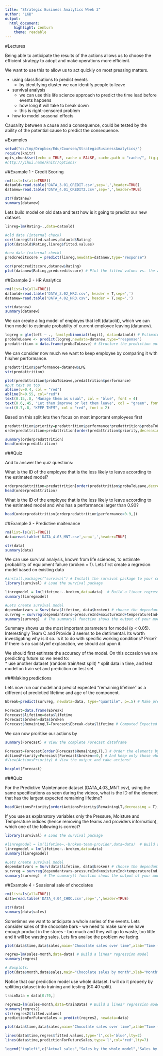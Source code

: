 ```yaml
---
title: "Strategic Business Analytics Week 3"
author: "LKB"
output: 
  html_document: 
    highlight: zenburn
    theme: readable
---
```


#Lectures

Being able to anticipate the results of the actions allows us to choose the efficient strategy to adopt\ and make operations more efficient. 

We want to use this to allow us to act quickly on most pressing matters.

* using classifications to predict events
	* by identifying cluster we can identify people to leave
* survival analysis
	* we can use this life science approach to predict the time lead before events happens
	* how long it will take to break down
	* this is right-censored problem
* how to model seasonal effects

Causality between a cause and a consequence, could be tested by the ability of the potential cause to predict the consequence.

#Examples

```r
setwd("d:/tmp/Dropbox/Edu/Coursea/StrategicBusinessAnalytics/")
require(knitr)
opts_chunk$set(echo = TRUE, cache = FALSE, cache.path = "cache/", fig.path = "figure/", warning = FALSE)
#http://yihui.name/knitr/options/
```

##Example 1 -  Credit Scoring

```r
rm(list=ls(all=TRUE))
dataold=read.table('DATA_3.01_CREDIT.csv',sep=',',header=TRUE)
datanew=read.table('DATA_4.01_CREDIT2.csv',sep=',',header=TRUE) 

str(datanew)
summary(datanew)

```

Lets build model on old data and test how is it going to predict our new dataset.

```r
linreg=lm(Rating~.,data=dataold)

#old data (internal check)
cor(linreg$fitted.values,dataold$Rating)
plot(dataold$Rating,linreg$fitted.values)

#new data (external check)
predcreditscore = predict(linreg,newdata=datanew,type="response") 

cor(predcreditscore,datanew$Rating) 
plot(datanew$Rating,predcreditscore) # Plot the fitted values vs. the actual ones
```

##Example 2 - HR Analytics

```r
rm(list=ls(all=TRUE))
dataold=read.table('DATA_3.02_HR2.csv', header = T,sep=',') 
datanew=read.table('DATA_4.02_HR3.csv', header = T,sep=',')

str(datanew)
summary(datanew)
```

We can create a log model of employes that left (dataold), which we can then model to estimate probabilty of current employee leaving (datanew).

```r
logreg = glm(left ~ ., family=binomial(logit), data=dataold) # Estimate the drivers of attrition
probaToLeave <- predict(logreg,newdata=datanew,type="response") 
predattrition = data.frame(probaToLeave) # Structure the prediction output in a table
```

We can consider now much we want to keep employee by comparing it with his/her performance.

```r
predattrition$performance=datanew$LPE
str(predattrition)

plot(predattrition$probaToLeave,predattrition$performance)
#put text on top
abline(v=0.4, col = "red") 
abline(h=0.55, col="red") 
text(0.15,.8, "Manage them as usual", col = "blue", font = 4) 
text(0.6,.45, "Let them improve or let them leave", col = "green", font = 2) 
text(0.7,.8, "KEEP THEM", col = "red", font = 2)  

```

Based on this split lets then focus on most important employees first

```r
predattrition$priority=predattrition$performance*predattrition$probaToLeave
orderpredattrition=predattrition[order(predattrition$priority,decreasing = TRUE),]

summary(orderpredattrition)
head(orderpredattrition)
```

###Quiz

And to answer the quiz questions:

What is the ID of the employee that is the less likely to leave according to the estimated model?

```r
orderpredattrition=predattrition[order(predattrition$probaToLeave,decreasing = F),]
head(orderpredattrition)
```

What is the ID of the employee that is the less likely to leave according to the estimated model and who has a performance larger than 0.90?
```r

head(orderpredattrition[orderpredattrition$performance>0.9,])

```


##Example 3 - Predictive maitenance


```r
rm(list=ls(all=TRUE))
data=read.table('DATA_4.03_MNT.csv',sep=',',header=TRUE)

str(data)
summary(data)
```

We can use survival analysis, known from life sciences, to estimate probability of equipment failure (broken = 1). Lets first create a regresion model based on existing data

```r
#install.packages("survival") # Install the survival package to your computer
library(survival) # Load the survival package

linregmodel = lm(lifetime~.-broken,data=data)  # Build a linear regression model
summary(linregmodel) 

#Lets create survival model
dependantvars = Surv(data$lifetime, data$broken) # choose the dependant (response) variables for the survival regression model
survreg = survreg(dependantvars~pressureInd+moistureInd+temperatureInd+team+provider, dist="gaussian",data=data) # Create your survival regression model
summary(survreg)  # The summary() function shows the output of your model
```

Summary shows us the most important parameters for model (p < 0.05). Interestingly Team C and Provide 3 seems to be detrimental. Its worth investigating why is it so. Is it to do with specific working conditions? Price? If there is no sadisfyinf explanation, we should act upon it.

We should first estimate the accuracy of the model. On this occasion we are predicting future so we need to:  
* use another dataset (random train/test split)
* split data in time, and test model on train set and prediction on test set

###Making predictions

Lets now run our model and predict expected "remaining lifetime" as a different of predictied lifetime and age of the component.

```r

Ebreak=predict(survreg, newdata=data, type="quantile", p=.5) # Make predictions based on the model. Here we estimate the median lifetime as the expected moment of "death"

Forecast=data.frame(Ebreak) 
Forecast$lifetime=data$lifetime  
Forecast$broken=data$broken 
Forecast$RemainingLT=Forecast$Ebreak-data$lifetime # Computed Expected Remaining Lifetime

```


We can now proritise our actions by 

```r
summary(Forecast) # View the complete Forecast dataframe

Forecast=Forecast[order(Forecast$RemainingLT),] # Order the elements by Expected Remaining Lifetime
ActionsPriority=Forecast[Forecast$broken==0,] # And keep only those who are not broken yet
#View(ActionsPriority) # View the output and take actions!

boxplot(Forecast)
```

###Quiz

For the Predictive Maintenance dataset (DATA_4.03_MNT.csv), using the same specifications as seen during the videos, what is the ID of the element that has the largest expected remaining lifetime?

```r

head(ActionsPriority[order(ActionsPriority$RemainingLT,decreasing = T),])

```




If you use as explanatory variables only the Pressure, Moisture and Temperature indices (hence removing the teams and providers information), which one of the following is correct?

```r
library(survival) # Load the survival package

#linregmodel = lm(lifetime~.-broken-team-provider,data=data)  # Build a linear regression model
linregmodel = lm(lifetime~.-broken,data=data) 
summary(linregmodel) 

#Lets create survival model
dependantvars = Surv(data$lifetime, data$broken) # choose the dependant (response) variables for the survival regression model
survreg = survreg(dependantvars~pressureInd+moistureInd+temperatureInd, dist="gaussian",data=data) # Create your survival regression model
summary(survreg)  # The summary() function shows the output of your model
```




##Example 4 - Seasional sale of chocolates


```r
rm(list=ls(all=TRUE))
data=read.table('DATA_4.04_CHOC.csv',sep=',',header=TRUE)

str(data)
summary(data$sales)
```

Sometimes we want to anticipate a whole series of the events. Lets consider sales of the chocolate bars - we need to make sure we have enough product in the stores - too much and they will go to waste, too little and it will be wasting sales.
Lets firs analise the problem we facing.


```r
plot(data$time,data$sales,main="Chocolate sales over time",xlab="Time (in month)",ylab="Monthly sales",ylim=c(0,max(data$sales*1.2)),type='l')

regres=lm(sales~month,data=data) # Build a linear regression model 
summary(regres)

# Boxplots:
plot(data$month,data$sales,main="Chocolate sales by month",xlab="Month",ylab="Monthly sales",ylim=c(0,max(data$sales*1.2)))
```
Notice that our prediction model use whole dataset. I will do it properly by splitting dataset into training and testing (60:40 split).


```r
trainData = data[0:70,]

regres2=lm(sales~month,data=trainData) # Build a linear regression model 
summary(regres2)
str(regres2$fitted.values)
predictionForFutureSales = predict(regres2, newdata=data)
```



```r
plot(data$time,data$sales,main="Chocolate sales over time",xlab="Time (in month)",ylab="Monthly sales",ylim=c(0,max(data$sales)*1.2),type='l')

lines(data$time,regres$fitted.values,type='l',col='blue',lty=2)
lines(data$time,predictionForFutureSales,type='l',col='red',lty=7)

legend("topleft",c("Actual sales","Sales by the whole model","Sales by the 60:40 model"),lty=c(1,2,7),col=c('black','blue','red'))
```



